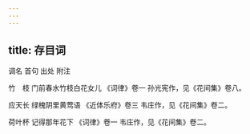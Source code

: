 ```yaml
---
---
---
```

title: 存目词
---




调名 首句 出处 附注

竹　枝 门前春水竹枝白花女儿 《词律》卷一 孙光宪作，见《花间集》卷八。

应天长 绿槐阴里黄莺语 《近体乐府》卷三 韦庄作，见《花间集》卷二。

荷叶杯 记得那年花下 《词律》卷一 韦庄作，见《花间集》卷二。